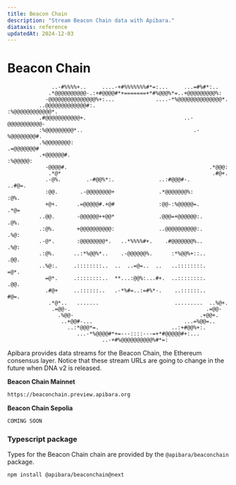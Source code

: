 ```yaml
---
title: Beacon Chain
description: "Stream Beacon Chain data with Apibara."
diataxis: reference
updatedAt: 2024-12-03
---
```


# Beacon Chain

```
              ..-#%%%%+..     ....-+#%%%%%%%#*=:...     ...=#%#*:..
             .*@@@@@@@@@@-.:+#@@@@#*+=======+*#%@@@%*=..+@@@@@@@@@%:
            -@@@@@@@@@@@@@@@%+:...             ....-*%@@@@@@@@@@@@@@*.
          ..@@@@@@@@@@@@@#:.                           :%@@@@@@@@@@@@*.
          .#@@@@@@@@@@@+.                               ..-@@@@@@@@@@@-
          :%@@@@@@@@@*..                                   .-%@@@@@@@@#.
          .%@@@@@@@@:                                        .=@@@@@@@#
          .+@@@@@@#.                                           :%@@@@@:
            -@@@@#.                                             .*@@@:
             .*@*                                                .#@+.
            .-@%.        .-#@@%*:.              ..:#@@@#-.       ..#@=.
            :@@.       .-@@@@@@@@+              .*@@@@@@@%:        :@%.
            +@+.      .=@@@@@#.+@#              :@@-:%@@@@@=.      .*@=
          ..@@.       -@@@@@@++@@*              .@@@=+@@@@@@:.      .@%.
          .:@%.       +@@@@@@@@@@:              ..@@@@@@@@@@:.      .%@:
          .-@*.       :@@@@@@@@*.   ..*%%%%#+.    .#@@@@@@@%..      .%@:
          .:@%.      ..:*%@@%*..    .-@@@@@@%.      :*%@@%+::..     .@@.
          ..%@:.     .::::::::..  ..  ..=@=..  ..   ..::::::::.     =@*.
            =@*.     .::::::::..  **...:@@%:...#+.  ..::::::::.    .@@.
            .#@+     ..::::::..   .-*%#=..:=#%*-.    ..::::::..    #@=.
             .*@*..   .......                        .........  ..%@+.
              .=@@-.                                           .=@@-
                .%@@-                                        .+@@+.
                 ..+@@#-...                             ...=%@@=..
                   ..:*@@@*=.                       ..:+#@@%+:.
                      ...-*%@@@@#*+=---::::---=+*#@@@@@#+:...
                              ..-+#%@@@@@@@@@@%#*=:
```

Apibara provides data streams for the Beacon Chain, the Ethereum consensus
layer. Notice that these stream URLs are going to change in the future when DNA
v2 is released.

**Beacon Chain Mainnet**

```txt
https://beaconchain.preview.apibara.org
```

**Beacon Chain Sepolia**

```txt
COMING SOON
```

### Typescript package

Types for the Beacon Chain chain are provided by the `@apibara/beaconchain` package.

```bash [Terminal]
npm install @apibara/beaconchain@next
```
